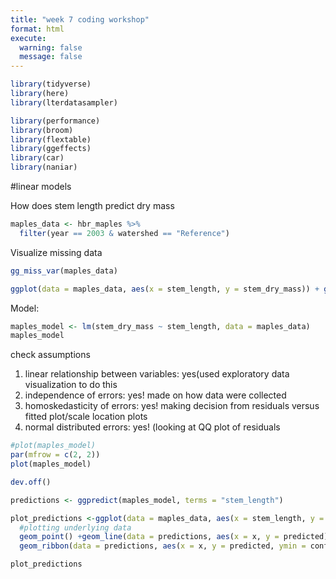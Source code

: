 ```yaml
---
title: "week 7 coding workshop"
format: html
execute:
  warning: false
  message: false
---
```


```r
library(tidyverse)
library(here)
library(lterdatasampler)

library(performance)
library(broom)
library(flextable)
library(ggeffects)
library(car)
library(naniar)
```

#linear models

How does stem length predict dry mass

```r
maples_data <- hbr_maples %>% 
  filter(year == 2003 & watershed == "Reference")
```

Visualize missing data

```r
gg_miss_var(maples_data)
```

```r
ggplot(data = maples_data, aes(x = stem_length, y = stem_dry_mass)) + geom_point()

```

Model:

```r
maples_model <- lm(stem_dry_mass ~ stem_length, data = maples_data)
maples_model
```

check assumptions

1.  linear relationship between variables: yes(used exploratory data visualization to do this
2.   independence of errors: yes! made on how data were collected
3.  homoskedasticity of errors: yes! making decision from residuals versus fitted plot/scale location plots
4.  normal distributed errors: yes! (looking at QQ plot of residuals

```r
#plot(maples_model)
par(mfrow = c(2, 2))
plot(maples_model)
```

```r
dev.off()
```

```r
predictions <- ggpredict(maples_model, terms = "stem_length")
```

```r
plot_predictions <-ggplot(data = maples_data, aes(x = stem_length, y = stem_dry_mass)) + 
  #plotting underlying data
  geom_point() +geom_line(data = predictions, aes(x = x, y = predicted), color = "blue", linewidth = 1) +
  geom_ribbon(data = predictions, aes(x = x, y = predicted, ymin = conf.low, ymax = conf.high), alpha = 2)

plot_predictions
```
